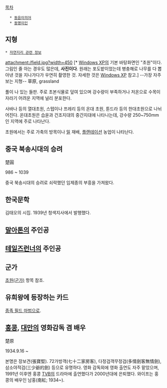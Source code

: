 [[목차]]
   * [[동음이의어]]
   * [[동명이인]]

== 지형 ==
 * [[자연지리 관련 정보]]

attachment:/field.jpg?width=450
[* [[Windows XP]]의 기본 바탕화면인 "초원"이다. 그림인 줄 아는 경우도 많은데, '''사진이다'''. 원래는 포도밭이었는데 병충해로 나무를 다 뽑아낸 것을 지나가다가 우연히 촬영한 것. 자세한 것은 [[Windows XP]] 참고.]
--가장 자주 보는 지형--
草原, grassland

풀이 나 있는 들판. 주로 초본식물로 덮여 있으며 강수량이 부족하거나 저온으로 수목이 자라기 어려운 지역에 널리 분포한다.

사바나 등의 열대초원, 스텝이나 프레리 등의 온대 초원, 툰드라 등의 한대초원으로 나뉘어진다. 온대초원은 습윤과 건조지대의 중간지대에 나타나는데, 강수량 250~750mm인 지역에 주로 나타난다.

초원에서는 주로 가축의 방목이나 [[밀]] 재배, [[플랜테이션]] 농업이 나타난다.

== 중국 북송시대의 승려 ==
楚圓 

986 ~ 1039

중국 북송시대의 승려로 쇠락했던 임제종의 부흥을 가져왔다.

== 한국문학 == 
김태오의 시집. 1939년 청색지사에서 발행했다.

== [[말아톤]]의 주인공 ==

== [[테일즈런너]]의 주인공 ==

== 군가 ==
[[초원(군가)]] 항목 참조.

== 유희왕에 등장하는 카드 ==
[[종족 필드 마법]]으로.

== [[홍콩]], [[대만]]의 영화감독 겸 배우 ==
楚原

1934.9.16 ~

본명은 장보견(張寶堅). 72가방객(七十二家房客), 다정검객무정검(多情劍客無情劍), 삼소야적검(三少爺的劍) 등으로 유명하다. 영화 감독외에 영화 출연도 자주 맡았으며, 1991년 이후엔 홍콩 [[TVB]]의 드라마에 출연했다가 2000년대에 은퇴했다. 와이프는 홍콩의 배우인 남홍(南紅; 1934~).
